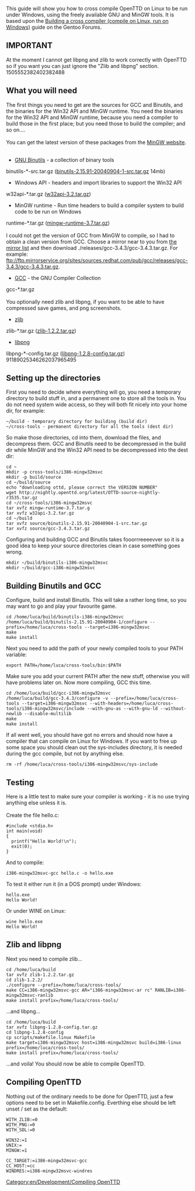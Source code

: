 [[Category:en/Development/Compiling OpenTTD]]
This guide will show you how to cross compile OpenTTD on Linux to be run under Windows, using the freely available GNU and MinGW tools. It is based upon the
[http://forums.gentoo.org/viewtopic-t-66125.html Building a cross compiler (compile on Linux, run on Windows)] guide on the Gentoo Forums.

== IMPORTANT ==
At the moment I cannot get libpng and zlib to work correctly with OpenTTD so if you want you can just ignore the "Zlib and libpng" section.
1505552382402382488

== What you will need ==
The first things you need to get are the sources for GCC and Binutils, and the binaries for the Win32 API and MinGW runtime. You need the binaries for the Win32 API and MinGW runtime, because you need a compiler to build those in the first place; but you need those to build the compiler; and so on....<br/><br/>

You can get the latest version of these packages from the [http://mingw.org/download.shtml MinGW website].<br/><br/>

*[http://sources.redhat.com/binutils/ GNU Binutils] - a collection of binary tools<br/>
binutils-*-src.tar.gz ([http://prdownloads.sf.net/mingw/binutils-2.15.91-20040904-1-src.tar.gz?download binutils-2.15.91-20040904-1-src.tar.gz] 14mb)
*Windows API - headers and import libraries to support the Win32 API<br/>
w32api-*.tar.gz ([http://prdownloads.sf.net/mingw/w32api-3.2.tar.gz?download w32api-3.2.tar.gz])
*MinGW runtime - Run time headers to build a compiler system to build code to be run on Windows<br/>
runtime-*.tar.gz ([http://prdownloads.sf.net/mingw/mingw-runtime-3.7.tar.gz?download mingw-runtime-3.7.tar.gz])<br/><br/>

I could not get the version of GCC from MinGW to compile, so I had to obtain a clean version from GCC. Choose a mirror near to you from [http://gcc.gnu.org/mirrors.html the mirror list] and then download ./releases/gcc-3.4.3/gcc-3.4.3.tar.gz. For example:<br/>ftp://ftp.mirrorservice.org/sites/sources.redhat.com/pub/gcc/releases/gcc-3.4.3/gcc-3.4.3.tar.gz.
*[http://gcc.gnu.org/ GCC] - the GNU Compiler Collection<br/>
gcc-*.tar.gz<br/><br/>

You optionally need zlib and libpng, if you want to be able to have compressed save games, and png screenshots.
*[http://www.gzip.org/zlib/ zlib]
zlib-*.tar.gz ([http://prdownloads.sourceforge.net/libpng/zlib-1.2.2.tar.gz?download zlib-1.2.2.tar.gz])
*[http://www.libpng.org/pub/png/libpng.html libpng]
libpng-*-config.tar.gz ([http://prdownloads.sourceforge.net/libpng/libpng-1.2.8-config.tar.gz?download libpng-1.2.8-config.tar.gz])
91189025346262037965495

== Setting up the directories ==

First you need to decide where everything will go, you need a temporary directory to build stuff in, and a permanent one to store all the tools in. You do not need system wide access, so they will both fit nicely into your home dir, for example:
<pre>
~/build - temporary directory for building (build dir)
~/cross-tools - permanent directory for all the tools (dest dir)</pre>
So make those directories, cd into them, download the files, and decompress them. GCC and Binutils need to be decompressed in the build dir while MinGW and the Win32 API need to be decompressed into the dest dir:
<pre>
cd ~
mkdir -p cross-tools/i386-mingw32msvc
mkdir -p build/source
cd ~/build/source
echo "downloading ottd, please correct the VERSION NUMBER"
wget http://nightly.openttd.org/latest/OTTD-source-nightly-r3535.tar.gz
cd ~/cross-tools/i386-mingw32msvc
tar xvfz mingw-runtime-3.7.tar.g
tar xvfz w32api-3.2.tar.gz
cd ~/build
tar xvfz source/binutils-2.15.91-20040904-1-src.tar.gz
tar xvfz source/gcc-3.4.3.tar.gz
</pre>
Configuring and building GCC and Binutils takes fooorrreeeevver so it is a good idea to keep your source directories clean in case something goes wrong.
<pre>
mkdir ~/build/binutils-i386-mingw32msvc
mkdir ~/build/gcc-i386-mingw32msvc
</pre>

== Building Binutils and GCC ==
Configure, build and install Binutils. This will take a rather long time, so you may want to go and play your favourite game.
<pre>cd /home/luca/build/binutils-i386-mingw32msvc
/home/luca/build/binutils-2.15.91-20040904-1/configure --prefix=/home/luca/cross-tools --target=i386-mingw32msvc
make
make install
</pre>
Next you need to add the path of your newly compiled tools to your PATH variable:
<pre>export PATH=/home/luca/cross-tools/bin:$PATH</pre>
Make sure you add your current PATH after the new stuff, otherwise you will have problems later on. Now more compiling, GCC this time.
<pre>cd /home/luca/build/gcc-i386-mingw32msvc
/home/luca/build/gcc-3.4.3/configure -v --prefix=/home/luca/cross-tools --target=i386-mingw32msvc --with-headers=/home/luca/cross-tools/i386-mingw32msvc/include --with-gnu-as --with-gnu-ld --without-newlib --disable-multilib
make
make install</pre>
If all went well, you should have got no errors and should now have a compiler that can compile on Linux for Windows. If you want to free up some space you should clean out the sys-includes directory, it is needed during the gcc compile, but not by anything else.
<pre>rm -rf /home/luca/cross-tools/i386-mingw32msvc/sys-include</pre>

== Testing ==
Here is a little test to make sure your compiler is working - it is no use trying anything else unless it is.</br></br>
Create the file hello.c:
<pre>#include <stdio.h>
int main(void)
{
  printf("Hello World!\n");
  exit(0);
}</pre>
And to compile:
<pre>i386-mingw32msvc-gcc hello.c -o hello.exe</pre>
To test it either run it (in a DOS prompt) under Windows:
<pre>hello.exe
Hello World!</pre>
Or under WINE on Linux:
<pre>wine hello.exe
Hello World!</pre>

== Zlib and libpng ==

Next you need to compile zlib...
<pre>cd /home/luca/build
tar xvfz zlib-1.2.2.tar.gz
cd zlib-1.2.2/
./configure --prefix=/home/luca/cross-tools/
make CC=i386-mingw32msvc-gcc AR="i386-mingw32msvc-ar rc" RANLIB=i386-mingw32msvc-ranlib
make install prefix=/home/luca/cross-tools/</pre>
...and libpng...
<pre>cd /home/luca/build
tar xvfz libpng-1.2.8-config.tar.gz
cd libpng-1.2.8-config
cp scripts/makefile.linux Makefile
make target=i386-mingw32msvc host=i386-mingw32msvc build=i386-linux prefix=/home/luca/cross-tools/
make install prefix=/home/luca/cross-tools/</pre>
...and voila! You should now be able to compile OpenTTD.

== Compiling OpenTTD ==
Nothing out of the ordinary needs to be done for OpenTTD, just a few options need to be set in Makefile.config. Everthing else should be left unset / set as the default:
<pre>WITH_ZLIB:=0
WITH_PNG:=0
WITH_SDL:=0

WIN32:=1
UNIX:=
MINGW:=1

CC_TARGET:=i386-mingw32msvc-gcc
CC_HOST:=cc
WINDRES:=i386-mingw32msvc-windres</pre>